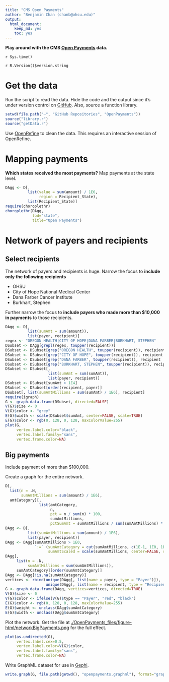 ```yaml
---
title: "CMS Open Payments"
author: "Benjamin Chan (chanb@ohsu.edu)"
output:
  html_document:
    keep_md: yes
    toc: yes
---
```

  
**Play around with the CMS [Open Payments](http://www.cms.gov/OpenPayments) data.**
  
`r Sys.time()`

`r R.Version()$version.string`


# Get the data

Run the script to read the data.
Hide the code and the output since it's under version control on [GitHub](https://github.com/benjamin-chan/OpenPayments).
Also, source a function library.

```r
setwd(file.path("~", "GitHub Repositories", "OpenPayments"))
source("library.r")
source("getData.r")
```

Use [OpenRefine](http://openrefine.org/) to clean the data.
This requires an interactive session of OpenRefine.


# Mapping payments

**Which states received the most payments?**
Map payments at the state level.

```r
DAgg <- D[,
          list(value = sum(amount) / 1E6,
               region = Recipient_State),
          list(Recipient_State)]
require(choroplethr)
choroplethr(DAgg, 
            lod="state", 
            title="Open Payments")
```


# Network of payers and recipients


## Select recipients

The network of payers and recipients is huge.
Narrow the focus to **include only the following recipients**

* OHSU
* City of Hope National Medical Center
* Dana Farber Cancer Institute
* Burkhart, Stephen

Further narrow the focus to **include payers who made more than $10,000 in payments** to those recipients.

```r
DAgg <- D[,
          list(sumAmt = sum(amount)),
          list(payer, recipient)]
regex <- "OREGON HEALTH|CITY OF HOPE|DANA FARBER|BURKHART, STEPHEN"
DSubset <- DAgg[grepl(regex, toupper(recipient))]
DSubset <- DSubset[grep("OREGON HEALTH", toupper(recipient)), recipient := "OHSU"]
DSubset <- DSubset[grep("CITY OF HOPE", toupper(recipient)), recipient := "City of Hope"]
DSubset <- DSubset[grep("DANA FARBER", toupper(recipient)), recipient := "Dana Farber"]
DSubset <- DSubset[grep("BURKHART, STEPHEN", toupper(recipient)), recipient := "Burkhart, Stephen"]
DSubset <- DSubset[,
                   list(sumAmt = sum(sumAmt)),
                   list(payer, recipient)]
DSubset <- DSubset[sumAmt > 1E4]
DSubset <- DSubset[order(recipient, payer)]
DSubset[, list(sumAmtMillions = sum(sumAmt) / 1E6), recipient]
require(igraph)
G <- graph.data.frame(DSubset, directed=FALSE)
V(G)$size <- 0
V(G)$color <- "grey"
E(G)$width <- scale(DSubset$sumAmt, center=FALSE, scale=TRUE)
E(G)$color <- rgb(0, 128, 0, 128, maxColorValue=255)
plot(G,
     vertex.label.color="black",
     vertex.label.family="sans",
     vertex.frame.color=NA)
```


## Big payments

Include payment of more than $100,000.

Create a graph for the entire network.

```r
D[, 
  list(n = .N,
       sumAmtMillions = sum(amount) / 1E6), 
  amtCategory][, 
               list(amtCategory,
                    n,
                    pct = n / sum(n) * 100,
                    sumAmtMillions,
                    pctSumAmt = sumAmtMillions / sum(sumAmtMillions) * 100)][order(amtCategory)]
DAgg <- D[,
          list(sumAmtMillions = sum(amount) / 1E6),
          list(payer, recipient)]
DAgg <- DAgg[sumAmtMillions > 1E0,
             `:=` (sumAmtCategory = cut(sumAmtMillions, c(1E-1, 1E0, 1E1, 1E2, 1E3), include.lowest=TRUE),
                   sumAmtScaled = scale(sumAmtMillions, center=FALSE, scale=TRUE))]
DAgg[,
     list(n = .N,
          sumAmtMillions = sum(sumAmtMillions)),
     sumAmtCategory][order(sumAmtCategory)]
DAgg <- DAgg[!is.na(sumAmtCategory)]
vertices <- rbind(unique(DAgg[, list(name = payer, type = "Payer")]),
                  unique(DAgg[, list(name = recipient, type = "Recipient")]))
G <- graph.data.frame(DAgg, vertices=vertices, directed=TRUE)
V(G)$size <- 0
V(G)$color <- ifelse(V(G)$type == "Payer", "red", "black")
E(G)$color <- rgb(0, 128, 0, 128, maxColorValue=255)
E(G)$weight <- unclass(DAgg$sumAmtCategory)
E(G)$width <- unclass(DAgg$sumAmtCategory)
```

Plot the network.
Get the file at [./OpenPayments_files/figure-html/networkBigPayments.png](https://github.com/benjamin-chan/OpenPayments/blob/master/OpenPayments_files/figure-html/networkBigPayments.png) for the full effect.

```r
plot(as.undirected(G),
     vertex.label.cex=0.5,
     vertex.label.color=V(G)$color,
     vertex.label.family="sans",
     vertex.frame.color=NA)
```

Write GraphML dataset for use in [Gephi](http://gephi.github.io/).

```r
write.graph(G, file.path(getwd(), "openpayments.graphml"), format="graphml")
```
